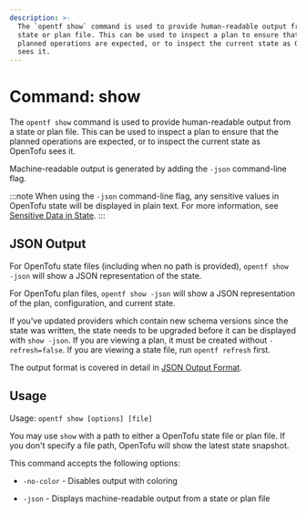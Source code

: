 ```yaml
---
description: >-
  The `opentf show` command is used to provide human-readable output from a
  state or plan file. This can be used to inspect a plan to ensure that the
  planned operations are expected, or to inspect the current state as OpenTofu
  sees it.
---
```


# Command: show

The `opentf show` command is used to provide human-readable output
from a state or plan file. This can be used to inspect a plan to ensure
that the planned operations are expected, or to inspect the current state
as OpenTofu sees it.

Machine-readable output is generated by adding the `-json` command-line
flag.

:::note
When using the `-json` command-line flag, any sensitive values in
OpenTofu state will be displayed in plain text. For more information, see
[Sensitive Data in State](/docs/language/state/sensitive-data).
:::

## JSON Output

For OpenTofu state files (including when no path is provided),
`opentf show -json` will show a JSON representation of the state.

For OpenTofu plan files, `opentf show -json` will show a JSON representation
of the plan, configuration, and current state.

If you've updated providers which contain new schema versions since the state
was written, the state needs to be upgraded before it can be displayed with
`show -json`. If you are viewing a plan, it must be created without
`-refresh=false`. If you are viewing a state file, run `opentf refresh`
first.

The output format is covered in detail in [JSON Output Format](/docs/internals/json-format).

## Usage

Usage: `opentf show [options] [file]`

You may use `show` with a path to either a OpenTofu state file or plan
file. If you don't specify a file path, OpenTofu will show the latest state
snapshot.

This command accepts the following options:

* `-no-color` - Disables output with coloring

* `-json` - Displays machine-readable output from a state or plan file
